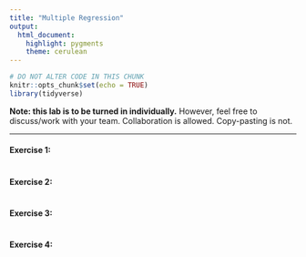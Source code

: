 ---
title: "Multiple Regression"
output: 
  html_document:
    highlight: pygments
    theme: cerulean
---

```{r setup, include=FALSE}
# DO NOT ALTER CODE IN THIS CHUNK
knitr::opts_chunk$set(echo = TRUE)
library(tidyverse)
```

**Note: this lab is to be turned in individually.** However, feel free to discuss/work with your team. Collaboration is allowed. Copy-pasting is not.

* * *

#### Exercise 1: 

```{r ex1, echo=TRUE}
```

#### Exercise 2: 
```{r ex2, echo=TRUE}
```

#### Exercise 3: 

```{r ex3, echo=TRUE}
```

#### Exercise 4: 


